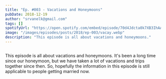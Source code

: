 ```yaml
---
title: "Ep. #003 - Vacations and Honeymoons"
pubDate: 2018-12-19
author: "srvanelk@gmail.com"
tags: []
spotifyUrl: "https://open.spotify.com/embed/episode/70d4Jdcta0k7XB3IhAA85O?utm_source=generator&theme=0"
image: "/images/episodes/posts/2018/ep-003/vacay.webp"
description: "This episode is all about vacations and honeymoons."
---
```



<figure>
  <img src="/images/episodes/posts/2018/ep-003/vacay.webp" alt="" />
</figure>

<SpotifyEmbed
  spotifyUrl={frontmatter.spotifyUrl}
  coverImage={frontmatter.image}
  coverAlt={frontmatter.title}
  title="Wedded"
  subtitle="Tap to load this episode"
/>

This episode is all about vacations and honeymoons. It's been a long time since our honeymoon, but we have taken a lot of vacations and trips together since then. So, hopefully the information in this episode is still applicable to people getting married now.
